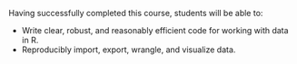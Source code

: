 Having successfully completed this course, students will be able to:

- Write clear, robust, and reasonably efficient code for working with data in R.
- Reproducibly import, export, wrangle, and visualize data.
